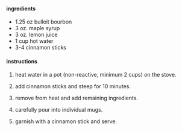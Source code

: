 
#### ingredients

- 1.25 oz bulleit bourbon
- 3 oz. maple syrup
- 3 oz. lemon juice
- 1 cup hot water
- 3-4 cinnamon sticks

#### instructions

1. heat water in a pot (non-reactive, minimum 2 cups) on the stove.

2. add cinnamon sticks and steep for 10 minutes.

3. remove from heat and add remaining ingredients.

4. carefully pour into individual mugs.

5. garnish with a cinnamon stick and serve.
